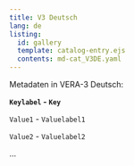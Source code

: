 ```yaml
---
title: V3 Deutsch
lang: de
listing:
  id: gallery
  template: catalog-entry.ejs
  contents: md-cat_V3DE.yaml
---
```

Metadaten in VERA-3 Deutsch:

**`Keylabel` - `Key`**

`Value1` - `Valuelabel1`

`Value2` - `Valuelabel2`

...


::: {#gallery}
:::
